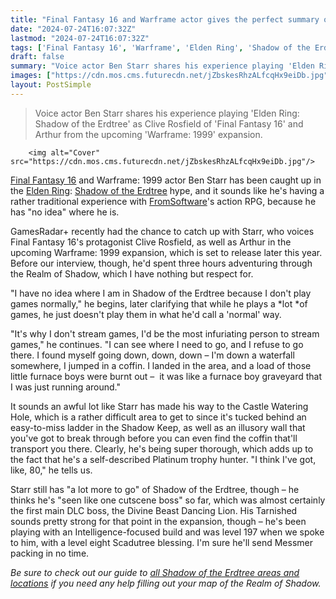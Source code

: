 ```yaml
---
title: "Final Fantasy 16 and Warframe actor gives the perfect summary of Elden Ring Shadow of the Erdtree: 'I have no idea where I am ... I found myself going down, down, down'"
date: "2024-07-24T16:07:32Z"
lastmod: "2024-07-24T16:07:32Z"
tags: ['Final Fantasy 16', 'Warframe', 'Elden Ring', 'Shadow of the Erdtree', 'FromSoftware', 'Castle Watering Hole', 'Platinum Trophy']
draft: false
summary: "Voice actor Ben Starr shares his experience playing 'Elden Ring: Shadow of the Erdtree' as Clive Rosfield of 'Final Fantasy 16' and Arthur from the upcoming 'Warframe: 1999' expansion."
images: ["https://cdn.mos.cms.futurecdn.net/jZbskesRhzALfcqHx9eiDb.jpg"]
layout: PostSimple
---
```

> Voice actor Ben Starr shares his experience playing 'Elden Ring: Shadow of the Erdtree' as Clive Rosfield of 'Final Fantasy 16' and Arthur from the upcoming 'Warframe: 1999' expansion.


        <img alt="Cover" src="https://cdn.mos.cms.futurecdn.net/jZbskesRhzALfcqHx9eiDb.jpg"/>
        
[<u>Final Fantasy 16</u>](https://www.gamesradar.com/final-fantasy-16-guide/) and Warframe: 1999 actor Ben Starr has been caught up in the [<u>Elden Ring</u>](https://www.gamesradar.com/elden-ring-guide/): [<u>Shadow of the Erdtree</u>](https://www.gamesradar.com/games/action-rpg/elden-ring-shadow-of-the-erdtree-guide/) hype, and it sounds like he's having a rather traditional experience with [FromSoftware](https://www.gamesradar.com/tag/fromsoftware/)'s action RPG, because he has "no idea" where he is. 

GamesRadar+ recently had the chance to catch up with Starr, who voices Final Fantasy 16's protagonist Clive Rosfield, as well as Arthur in the upcoming Warframe: 1999 expansion, which is set to release later this year. Before our interview, though, he'd spent three hours adventuring through the Realm of Shadow, which I have nothing but respect for.

"I have no idea where I am in Shadow of the Erdtree because I don't play games normally," he begins, later clarifying that while he plays a *lot *of games, he just doesn't play them in what he'd call a 'normal' way. 

"It's why I don't stream games, I'd be the most infuriating person to stream games," he continues. "I can see where I need to go, and I refuse to go there. I found myself going down, down, down – I'm down a waterfall somewhere, I jumped in a coffin. I landed in the area, and a load of those little furnace boys were burnt out –  it was like a furnace boy graveyard that I was just running around."

It sounds an awful lot like Starr has made his way to the Castle Watering Hole, which is a rather difficult area to get to since it's tucked behind an easy-to-miss ladder in the Shadow Keep, as well as an illusory wall that you've got to break through before you can even find the coffin that'll transport you there. Clearly, he's being super thorough, which adds up to the fact that he's a self-described Platinum trophy hunter. "I think I've got, like, 80," he tells us.

Starr still has "a lot more to go" of Shadow of the Erdtree, though – he thinks he's "seen like one cutscene boss" so far, which was almost certainly the first main DLC boss, the Divine Beast Dancing Lion. His Tarnished sounds pretty strong for that point in the expansion, though – he's been playing with an Intelligence-focused build and was level 197 when we spoke to him, with a level eight Scadutree blessing. I'm sure he'll send Messmer packing in no time.

*Be sure to check out our guide to *[<u><em>all Shadow of the Erdtree areas and locations</em></u>](https://www.gamesradar.com/games/action-rpg/shadow-of-the-erdtree-unlock-map-regions-areas/)* if you need any help filling out your map of the Realm of Shadow.* 
        